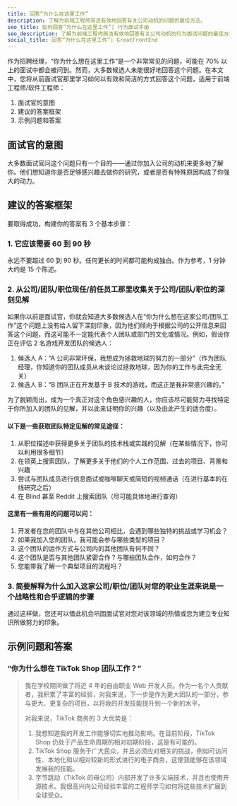 ```yaml
---
title: 回答“为什么在这里工作”
description: 了解为前端工程师简洁有效地回答有关公司动机的问题的最佳方法。
seo_title: 如何回答“为什么在这里工作”| 行为面试手册
seo_description: 了解为前端工程师简洁有效地回答有关公司动机的行为面试问题的最佳方法。
social_title: 回答“为什么在这里工作”| GreatFrontEnd
---
```


作为招聘经理，“你为什么想在这里工作”是一个非常常见的问题，可能在 70% 以上的面试中都会被问到。然而，大多数候选人未能很好地回答这个问题。在本文中，您将从前面试官那里学习如何以有效和简洁的方式回答这个问题，适用于前端工程师/软件工程师：

1. 面试官的意图
2. 建议的答案框架
3. 示例问题和答案

## 面试官的意图

大多数面试官问这个问题只有一个目的——通过你加入公司的动机来更多地了解你。他们想知道你是否足够感兴趣去做你的研究，或者是否有特殊原因构成了你强大的动力。

## 建议的答案框架

要取得成功，构建你的答案有 3 个基本步骤：

### 1. 它应该需要 60 到 90 秒

永远不要超过 60 到 90 秒。任何更长的时间都可能构成独白。作为参考，1 分钟大约是 15 个陈述。

### 2. 从公司/团队/职位现任/前任员工那里收集关于公司/团队/职位的深刻见解

如果你以前是面试官，你就会知道大多数候选人在“你为什么想在这家公司/团队工作”这个问题上没有给人留下深刻印象，因为他们倾向于根据公司的公开信息来回答这个问题，而这可能不一定能代表个人团队或部门的文化或情况。例如，假设你正在评估 2 名游戏开发团队的候选人：

1. 候选人 A：“A 公司非常环保，我想成为拯救地球的努力的一部分”（作为团队经理，你知道你的团队成员从未谈论过拯救地球，因为你的工作与此完全无关）
2. 候选人 B：“B 团队正在开发基于 B 技术的游戏，而这正是我非常感兴趣的。”

为了脱颖而出，成为一个真正对这个角色感兴趣的人，你应该尽可能努力寻找特定于你所加入的团队的见解，并以此来证明你的兴趣（以及由此产生的适合度）。

#### 以下是一些获取团队特定见解的常见途径：

1. 从职位描述中获得更多关于团队的技术栈或实践的见解（在某些情况下，你可以利用很多细节）
2. 在领英上搜索团队，了解更多关于他们的个人工作范围、过去的项目、背景和兴趣
3. 尝试与团队成员进行信息面试或咖啡聊天或简短的视频通话（在进行基本的在线研究之后）
4. 在 Blind 甚至 Reddit 上搜索团队（尽可能具体地进行查询）

#### 这里有一些有用的问题可以问：

1. 开发者在您的团队中与在其他公司相比，会遇到哪些独特的挑战或学习机会？
2. 如果我加入您的团队，我可能会参与哪些类型的项目？
3. 这个团队的运作方式与公司内的其他团队有何不同？
4. 这个团队是否与其他团队紧密合作？与哪些团队合作，如何合作？
5. 您能带我了解一个典型项目的流程吗？

### 3. 简要解释为什么加入这家公司/职位/团队对您的职业生涯来说是一个战略性和合乎逻辑的步骤

通过这样做，您还可以借此机会巩固面试官对您对该领域的热情或您为建立专业知识所做努力的印象。

## 示例问题和答案

### “你为什么想在 TikTok Shop 团队工作？”

> 我在学校期间做了将近 4 年的自由职业 Web 开发人员。作为一名个人贡献者，我积累了丰富的经验，对我来说，下一步是作为更大团队的一部分，参与更大、更复杂的项目，以将我的开发技能提升到一个新的水平。
>
> 对我来说，TikTok 商务的 3 大优势是：
>
> 1. 我想知道我的开发工作能够切实地推动影响。在目前阶段，TikTok Shop 仍处于产品生命周期的相对初期阶段，这是有可能的。
> 2. TikTok Shop 服务于广大民众，并且必须应对相关的挑战，例如可访问性、本地化和以相对较新的形式进行的电子商务，这使我能够在该领域发展我的技能。
> 3. 字节跳动（TikTok 的母公司）内部开发了许多尖端技术，并且也使用开源技术。我很高兴向公司经验丰富的工程师学习如何将这些技术扩展到全球受众。
